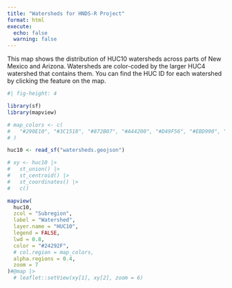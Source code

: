 ```yaml
---
title: "Watersheds for HNDS-R Project"
format: html
execute:
  echo: false
  warning: false
---
```


This map shows the distribution of HUC10 watersheds across parts of New Mexico and Arizona. Watersheds are color-coded by the larger HUC4 watershed that contains them. You can find the HUC ID for each watershed by clicking the feature on the map.

```r
#| fig-height: 4

library(sf)
library(mapview)

# map_colors <- c(
#   "#290E10", "#3C1518", "#872B07", "#A44200", "#D49F56", "#EBD990", "#F3F4B5"
# )

huc10 <- read_sf("watersheds.geojson")

# xy <- huc10 |> 
#   st_union() |> 
#   st_centroid() |> 
#   st_coordinates() |> 
#   c()

mapview(
  huc10, 
  zcol = "Subregion",
  label = "Watershed",
  layer.name = "HUC10",
  legend = FALSE, 
  lwd = 0.8, 
  color = "#24292F",
  # col.region = map_colors,
  alpha.regions = 0.4,
  zoom = 7
)#@map |> 
  # leaflet::setView(xy[1], xy[2], zoom = 6)

```

